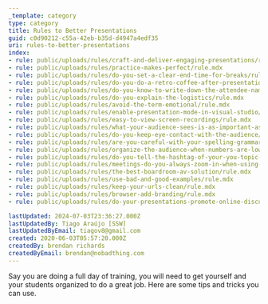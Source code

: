 ```yaml
---
_template: category
type: category
title: Rules to Better Presentations
guid: c0d90212-c55a-42eb-b35d-d4947a4edf35
uri: rules-to-better-presentations
index:
- rule: public/uploads/rules/craft-and-deliver-engaging-presentations/rule.mdx
- rule: public/uploads/rules/practice-makes-perfect/rule.mdx
- rule: public/uploads/rules/do-you-set-a-clear-end-time-for-breaks/rule.mdx
- rule: public/uploads/rules/do-you-do-a-retro-coffee-after-presentations/rule.mdx
- rule: public/uploads/rules/do-you-know-to-write-down-the-attendee-names/rule.mdx
- rule: public/uploads/rules/do-you-explain-the-logistics/rule.mdx
- rule: public/uploads/rules/avoid-the-term-emotional/rule.mdx
- rule: public/uploads/rules/enable-presentation-mode-in-visual-studio/rule.mdx
- rule: public/uploads/rules/easy-to-view-screen-recordings/rule.mdx
- rule: public/uploads/rules/what-your-audience-sees-is-as-important-as-your-content/rule.mdx
- rule: public/uploads/rules/do-you-keep-eye-contact-with-the-audience/rule.mdx
- rule: public/uploads/rules/are-you-careful-with-your-spelling-grammar-and-punctuation/rule.mdx
- rule: public/uploads/rules/organize-the-audience-when-numbers-are-low/rule.mdx
- rule: public/uploads/rules/do-you-tell-the-hashtag-of-your-you-topic-to-your-audience/rule.mdx
- rule: public/uploads/rules/meetings-do-you-always-zoom-in-when-using-a-projector/rule.mdx
- rule: public/uploads/rules/the-best-boardroom-av-solution/rule.mdx
- rule: public/uploads/rules/use-bad-and-good-examples/rule.mdx
- rule: public/uploads/rules/keep-your-urls-clean/rule.mdx
- rule: public/uploads/rules/browser-add-branding/rule.mdx
- rule: public/uploads/rules/do-your-presentations-promote-online-discussion/rule.mdx

lastUpdated: 2024-07-03T23:36:27.000Z
lastUpdatedBy: Tiago Araújo [SSW]
lastUpdatedByEmail: tiagov8@gmail.com
created: 2020-06-03T05:57:20.000Z
createdBy: brendan richards
createdByEmail: brendan@nobadthing.com
---
```

Say you are doing a full day of training, you will need to get yourself and your students organized to do a great job.
 Here are some tips and tricks you can use.
